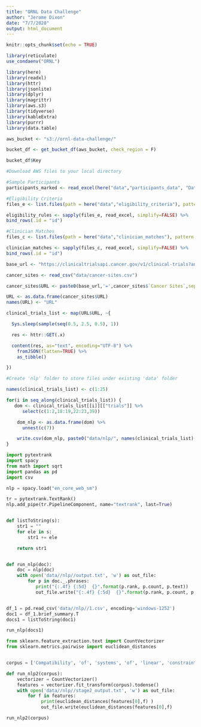 ---
title: "ORNL Data Challenge"
author: "Jerome Dixon"
date: "7/7/2020"
output: html_document
---

```{r setup, include=FALSE}
knitr::opts_chunk$set(echo = TRUE)
```


```{r}

library(reticulate)
use_condaenv("ORNL")

```


```{r}

library(here)
library(readxl)
library(httr)
library(jsonlite)
library(dplyr)
library(magrittr)
library(aws.s3)
library(tidyverse)
library(kableExtra)
library(purrr)
library(data.table)


```


```{r AWS ORNL Data Files}

aws_bucket <- "s3://ornl-data-challenge/"

bucket_df <- get_bucket_df(aws_bucket, check_region = F)

bucket_df$Key

#Download AWS files to your local directory

```


```{r Local ORNL Data Files}

#Sample Participants
participants_marked <- read_excel(here("data","participants_data", "Dataset2_Sample_Participant_Data_With_Syn_Columns_Marked.xlsx"))

#Eligibility Criteria
files_e <- list.files(path = here("data","eligibility_criteria"), pattern = "*.xlsx", full.names = T)

eligibility_rules <- sapply(files_e, read_excel, simplify=FALSE) %>% 
bind_rows(.id = "id")

#Clinician Matches
files_c <- list.files(path = here("data","clinician_matches"), pattern = "*.xlsx", full.names = T)

clinician_matches <- sapply(files_c, read_excel, simplify=FALSE) %>% 
bind_rows(.id = "id")


```



```{r Clinical Trial Data From NCI API}

base_url <- "https://clinicaltrialsapi.cancer.gov/v1/clinical-trials?anatomic_sites"

cancer_sites <- read_csv("data/cancer-sites.csv")

cancer_sites$URL <- paste0(base_url,'=',cancer_sites$`Cancer Sites`,sep="")

URL <- as.data.frame(cancer_sites$URL)
names(URL) <- "URL"

clinical_trials_list <- map(URL$URL, ~{

  Sys.sleep(sample(seq(0.5, 2.5, 0.5), 1)) 

  res <- httr::GET(.x)

  content(res, as="text", encoding="UTF-8") %>% 
    fromJSON(flatten=TRUE) %>% 
    as_tibble() 

})


```


```{r NLP Files for Processing }

#Create 'nlp' folder to store files under existing 'data' folder

names(clinical_trials_list) <- c(1:25)

for(i in seq_along(clinical_trials_list)) {
   dom <- clinical_trials_list[[i]][["trials"]] %>% 
      select(c(1:2,18:19,22:23,39))

    dom_nlp <- as.data.frame(dom) %>% 
      unnest(c(7))

    write.csv(dom_nlp, paste0("data/nlp/", names(clinical_trials_list)[i],".csv"))
}


```



```{python NLP Processor Stage I}

import pytextrank
import spacy
from math import sqrt
import pandas as pd
import csv

nlp = spacy.load("en_core_web_sm")

tr = pytextrank.TextRank()
nlp.add_pipe(tr.PipelineComponent, name="textrank", last=True)


def listToString(s):
    str1 = ""
    for ele in s:
        str1 += ele

    return str1


def run_nlp(doc):
    doc = nlp(doc)
    with open('data//nlp//output.txt', 'w') as out_file:
        for p in doc._.phrases:
           print("{:.4f} {:5d}  {}".format(p.rank, p.count, p.text))
           out_file.write("{:.4f} {:5d}  {}".format(p.rank, p.count, p.text))


df_1 = pd.read_csv('data//nlp//1.csv', encoding='windows-1252')
doc1 = df_1.brief_summary.T
docs1 = listToString(doc1)

run_nlp(docs1)


```



```{python NLP Processor Stage II}

from sklearn.feature_extraction.text import CountVectorizer
from sklearn.metrics.pairwise import euclidean_distances


corpus = ['Compatibility', 'of', 'systems', 'of', 'linear', 'constraints', 'over', 'the', 'set', 'of', 'natural numbers','Criteria of compatibility of a system of linear Diophantine equations, strict inequations, and nonstrict inequations are considered. Upper bounds for components of a minimal set of solutions and algorithms of', 'compatibilitz', 'construction of minimal generating sets of solutions for all types of systems are given. These criteria and the corresponding algorithms for constructing a minimal supporting set of solutions can be used in solving all the considered types' ,'systems', 'and', 'systems of mixed types.']

def run_nlp2(corpus):
    vectorizer = CountVectorizer()
    features = vectorizer.fit_transform(corpus).todense()
    with open('data//nlp//stage2_output.txt', 'w') as out_file:
        for f in features:
             print(euclidean_distances(features[0],f) )
             out_file.write(euclidean_distances(features[0],f)

run_nlp2(corpus)


```











